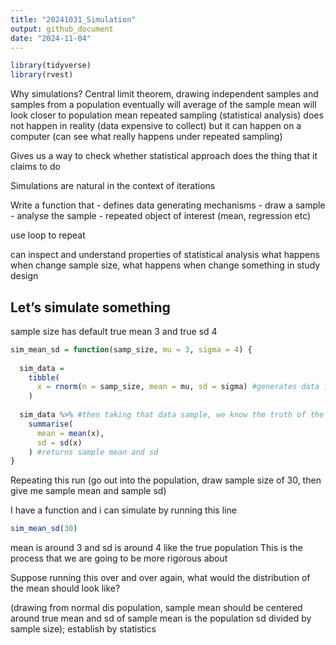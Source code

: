 ```yaml
---
title: "20241031_Simulation"
output: github_document
date: "2024-11-04"
---
```


```r
library(tidyverse)
library(rvest)
```

Why simulations?
Central limit theorem, drawing independent samples and samples from a population eventually will average of the sample mean will look closer to population mean
repeated sampling (statistical analysis) does not happen in reality (data expensive to collect) but it can happen on a computer (can see what really happens under repeated sampling)

Gives us a way to check whether statistical approach does the thing that it claims to do 

Simulations are natural in the context of iterations 

Write a function that
- defines data generating mechanisms
- draw a sample
- analyse the sample 
- repeated object of interest (mean, regression etc)

use loop to repeat 

can inspect and understand properties of statistical analysis 
what happens when change sample size, what happens when change something in study design 

## Let's simulate something

sample size has default true mean 3 and true sd 4
```r
sim_mean_sd = function(samp_size, mu = 3, sigma = 4) {
  
  sim_data = 
    tibble(
      x = rnorm(n = samp_size, mean = mu, sd = sigma) #generates data from a normal dis with this sample size and this mean
    )
  
  sim_data %>% #then taking that data sample, we know the truth of the population
    summarise(
      mean = mean(x),
      sd = sd(x)
    ) #returns sample mean and sd
}

```

Repeating this run (go out into the population, draw sample size of 30, then give me sample mean and sample sd)

I have a function and i can simulate by running this line
```r
sim_mean_sd(30)
```
mean is around 3 and sd is around 4 like the true population 
This is the process that we are going to be more rigorous about 

Suppose running this over and over again, what would the distribution of the mean should look like?

(drawing from normal dis population, sample mean should be centered around true mean and sd of sample mean is the population sd divided by sample size); establish by statistics










